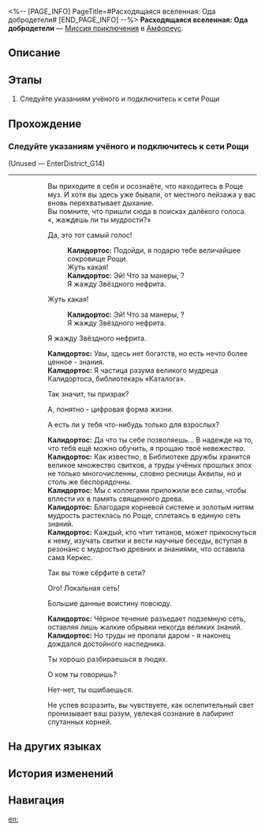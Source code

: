<%-- [PAGE_INFO]
PageTitle=#Расходящаяся вселенная: Ода добродетели#
[END_PAGE_INFO] --%>
{{Дополнить|Диалоги.}}
{{Миссия Инфобокс
|id              = 8031302
|Название        = 
|Изображение     = Миссия Расходящаяся вселенная Ода добродетели.png
|Тип             = Миссия приключения
|Событие         = 
|Глава           = 
|Условия         = 
|Персонажи       = Калидортос; Первопроходец
|СтартЛокация    = [[Амфореус]] — [[Бормочущие заросли Рощи муз]]
|Мир             = Амфореус
|Предыдущая      = 
|Следующая       = ???
|Награды         = Кредиты*5 000
}}
'''Расходящаяся вселенная: Ода добродетели''' — [[Миссия приключения]] в [[Амфореус]].

==Описание==
{{Описание|<!--официальное описание из Перекрёстка судеб-->}}

==Этапы==
# Следуйте указаниям учёного и подключитесь к сети Рощи

==Прохождение==
{{Дополнить}}
===Следуйте указаниям учёного и подключитесь к сети Рощи===
{{Описание миссии|тип=Миссия приключения|локация=Бормочущие заросли Рощи муз|Воспользовавшись чудом титана из Рощи и оставшимися воспоминаниями о тестировании, вы создали подделку Расходящейся вселенной в коревой системе святого древа. По словам Калидортоса, это самое подходящее место для обучения. Используйте уравнения Путей для изучения легенд и истории Амфореуса. Кстати, ведь получается, что это виртуализация Виртуальной вселенной?}}
{{Диалог Начало}}

;(Unused &mdash; EnterDistrict_G14)
----
::Вы приходите в себя и осознаёте, что находитесь в Роще муз. И хотя вы здесь уже бывали, от местного пейзажа у вас вновь перехватывает дыхание.
::Вы помните, что пришли сюда в поисках далёкого голоса.
::«{{MC|ж=Девушка|м=Юноша}}, жаждешь ли ты мудрости?»
::{{Диалог|Стрелка}} Да, это тот самый голос!
:::'''Калидортос:''' Подойди, я подарю тебе величайшее сокровище Рощи.
:::Жуть какая!
:::'''Калидортос:''' Эй! Что за манеры, {{MC|ж=девушка|м=юноша}}?
:::Я жажду Звёздного нефрита.
::{{Диалог|Стрелка}} Жуть какая!
:::'''Калидортос:''' Эй! Что за манеры, {{MC|ж=девушка|м=юноша}}?
:::Я жажду Звёздного нефрита.
::{{Диалог|Стрелка}} Я жажду Звёздного нефрита.
::'''Калидортос:''' Увы, здесь нет богатств, но есть нечто более ценное - знания.
::'''Калидортос:''' Я частица разума великого мудреца Калидортоса, библиотекарь «Каталога».
::{{Диалог|Стрелка}} Так значит, ты призрак?
::{{Диалог|Стрелка}} А, понятно - цифровая форма жизни.
::{{Диалог|Стрелка}} А есть ли у тебя что-нибудь только для взрослых?
::'''Калидортос:''' Да что ты себе позволяешь... В надежде на то, что тебя ещё можно обучить, я прощаю твоё невежество.
::'''Калидортос:''' Как известно, в Библиотеке дружбы хранится великое множество свитков, а труды учёных прошлых эпох не только многочисленны, словно ресницы Аквилы, но и столь же беспорядочны.
::'''Калидортос:''' Мы с коллегами приложили все силы, чтобы вплести их в память священного древа.
::'''Калидортос:''' Благодаря корневой системе {{Rubi|Керкес|титан разума}} и золотым нитям {{Rubi|Мнестии|титан романтики}} мудрость растеклась по Роще, сплетаясь в единую сеть знаний.
::'''Калидортос:''' Каждый, кто чтит титанов, может прикоснуться к нему, изучать свитки и вести научные беседы, вступая в резонанс с мудростью древних и знаниями, что оставила сама Керкес.
::{{Диалог|Стрелка}} Так вы тоже сёрфите в сети?
::{{Диалог|Стрелка}} Ого! Локальная сеть!
::{{Диалог|Стрелка}} Большие данные воистину повсюду.
::'''Калидортос:''' Чёрное течение разъедает подземную сеть, оставляя лишь жалкие обрывки некогда великих знаний.
::'''Калидортос:''' Но труды не пропали даром - я наконец дождался достойного наследника.
::{{Диалог|Стрелка}} Ты хорошо разбираешься в людях.
::{{Диалог|Стрелка}} О ком ты говоришь?
::{{Диалог|Стрелка}} Нет-нет, ты ошибаешься.
::Не успев возразить, вы чувствуете, как ослепительный свет пронизывает ваш разум, увлекая сознание в лабиринт спутанных корней.
::{{tx}}
{{Диалог Конец}}

==На других языках==
{{На других языках
|en   = Divergent Universe: Hymn of Virtue
|zhs  = 差分宇宙：德性的赞歌
|zht  = 差分宇宙：德性的讚歌
|ja   = 階差宇宙：美徳の賛歌
|ko   = 차분화 우주: 덕성의 찬가
|es   = Universo Diferenciado: Himno de la virtud
|fr   = Univers parallèle&nbsp;: Hymne de la vertu
|ru   = Расходящаяся вселенная: Ода добродетели
|th   = จักรวาลต่างมิติ: เพลงเชิดชูคุณธรรม
|vi   = Vũ Trụ Sai Phân: Ca Ngợi Đức Hạnh
|de   = Divergentes Universum: Hymne der Tugend
|id   = Divergent Universe: Himne Kebajikan
|pt   = Universo Divergente: Hino da Virtude
}}

==История изменений==
{{История изменений|3.5}}

==Навигация==
{{Миссия приключения Навбокс|Глава }}

[[en:]]
